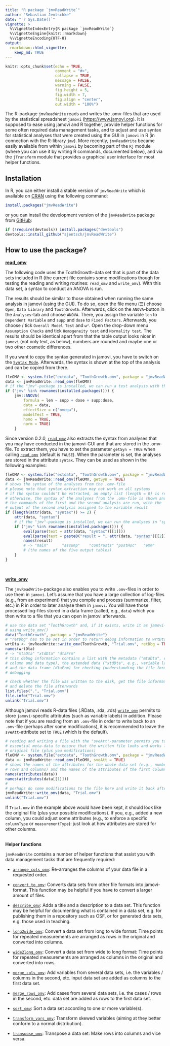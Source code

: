 ```yaml
---
title: "R package `jmvReadWrite`"
author: "Sebastian Jentschke"
date: "`r Sys.Date()`"
vignette: >
  %\VignetteIndexEntry{R package `jmvReadWrite`}
  %\VignetteEngine{knitr::rmarkdown}
  %\VignetteEncoding{UTF-8}
output:
  rmarkdown::html_vignette:
    keep_md: TRUE  
---
```


```r
knitr::opts_chunk$set(echo = TRUE,
                      comment = "#>",
                      collapse = TRUE,
                      message = FALSE,
                      warning = FALSE,
                      fig.height = 5,
                      fig.width = 7,
                      fig.align = "center",
                      out.width = "100%")
```


The R-package `jmvReadWrite` reads and writes the .omv-files that are used by
the statistical spreadsheet `jamovi` (<https://www.jamovi.org>). It is supposed
to ease using jamovi and R together, provide helper functions for some often 
required data management tasks, and to adjust and use syntax for statistical
analyses that were created using the GUI in `jamovi` in R (in connection with
the R-library `jmv`). More recently, `jmvReadWrite` became easily available
from within `jamovi` by becoming part of the `Rj` module (where you can use it
by writing R commands, documented below), and via the `jTransform` module that
provides a graphical user interface for most helper functions.

## Installation

In R, you can either install a stable version of `jmvReadWrite` which is
available on [CRAN](https://cran.r-project.org/package=jmvReadWrite) using the
following command:

```r
install.packages("jmvReadWrite")
```

or you can install the development version of the `jmvReadWrite` package from
[GitHub](https://github.com/sjentsch/jmvReadWrite/):

```r
if (!require(devtools)) install.packages("devtools")
devtools::install_github("sjentsch/jmvReadWrite")
```

 
## How to use the package?

[**read_omv**](https://sjentsch.github.io/jmvReadWrite/reference/read_omv.html)

The following code uses the ToothGrowth-data set that is part of the data sets
included in R (the current file contains some modifications though for testing
the reading and writing routines: `read_omv` and `write_omv`). With this data
set, a syntax to conduct an ANOVA is run.

The results should be similar to those obtained when running the same analysis
in jamovi (using the GUI). To do so, open the file menu (☰) choose `Open`,
`Data Library` and `ToothGrowth`. Afterwards, click on the `ANOVA`-button in
the `Analyses`-tab and choose `ANOVA`. There, you assign the variable `len` to
`Dependent Variable` and `supp` and `dose` to `Fixed Factors`. Afterwards, you
choose / tick `Overall Model Test` and `ω²`. Open the drop-down menu
`Assumption Checks` and tick `Homogeneity test` and `Normality test`.
The results should be identical apart from that the table output looks nicer in
`jamovi` (not only text, as below), numbers are rounded and maybe one or two
other cosmetic differences.

If you want to copy the syntax generated in jamovi, you have to switch on the
[`Syntax Mode`](https://jamovi.readthedocs.io/en/latest/usermanual/um_6_jamovi_and_R.html#syntax-mode).
Afterwards, the syntax is shown at the top of the analysis and can be copied
from there.

```r
fleOMV <- system.file("extdata", "ToothGrowth.omv", package = "jmvReadWrite")
data <- jmvReadWrite::read_omv(fleOMV)
# if the "jmv"-package is installed, we can run a test analysis with the data
if ("jmv" %in% rownames(installed.packages())) {
    jmv::ANOVA(
        formula = len ~ supp + dose + supp:dose,
        data = data,
        effectSize = c("omega"),
        modelTest = TRUE,
        homo = TRUE,
        norm = TRUE)
    }
```

Since version 0.2.0,
[`read_omv`](https://sjentsch.github.io/jmvReadWrite/reference/read_omv.html)
also extracts the syntax from analyses that you may have conducted in the
jamovi-GUI and that are stored in the .omv-file. To extract them, you have to
set the parameter `getSyn = TRUE` when calling
[`read_omv`](https://sjentsch.github.io/jmvReadWrite/reference/read_omv.html)
(default is `FALSE`). When the parameter is set, the analyses are stored in the
attribute `syntax`. They can be used as shown in the following examples:

```r
fleOMV <- system.file("extdata", "ToothGrowth.omv", package = "jmvReadWrite")
data <- jmvReadWrite::read_omv(fleOMV, getSyn = TRUE)
# shows the syntax of the analyses from the .omv-file
# please note that syntax extraction may not work on all systems
# if the syntax couldn't be extracted, an empty list (length = 0) is returned,
# otherwise, the syntax of the analyses from the .omv-file is shown and
# the commands of the first and the second analysis are run, with the
# output of the second analysis assigned to the variable result
if (length(attr(data, "syntax")) >= 2) {
    attr(data, "syntax")
    # if the "jmv"-package is installed, we can run the analyses in "syntax"
    if ("jmv" %in% rownames(installed.packages())) {
        eval(parse(text = attr(data, "syntax")[[1]]))
        eval(parse(text = paste0("result = ", attr(data, "syntax")[[2]])))
        names(result)
        # -> "main"      "assump"    "contrasts" "postHoc"   "emm"
        # (the names of the five output tables)
    }
}
```
<br/>

[**write_omv**](https://sjentsch.github.io/jmvReadWrite/reference/write_omv.html)

The `jmvReadWrite`-package also enables you to write `.omv`-files in order to
use them in `jamovi`. Let's assume that you have a large collection of
log-files (e.g., from an experiment) that you compile and process (summarize,
filter, etc.) in R in order to later analyse them in `jamovi`. You will have
those processed log-files stored in a data frame (called, e.g., `data`) which
you then write to a file that you can open in jamovi afterwards.

```r
# use the data set "ToothGrowth" and, if it exists, write it as jamovi-file
# using write_omv()
data("ToothGrowth", package = "jmvReadWrite")
# "retDbg" has to be set in order to return debug information to wrtDta
wrtDta <- jmvReadWrite::write_omv(ToothGrowth, "Trial.omv", retDbg = TRUE)
names(wrtDta)
# -> "mtaDta" "xtdDta" "dtaFrm"
# this debug information contains a list with the metadata ("mtaDta", e.g.,
# column and data type), the extended data ("xtdDta", e.g., variable lables),
# and the data frame (dtaFrm) for checking (understanding the file format) and
# debugging

# check whether the file was written to the disk, get the file information (size, etc.)
# and delete the file afterwards
list.files(".", "Trial.omv")
file.info("Trial.omv")
unlink("Trial.omv")
```

Although jamovi reads R-data files (.RData, .rda, .rds)
[`write_omv`](https://sjentsch.github.io/jmvReadWrite/reference/write_omv.html)
permits to store `jamovi`-specific attributes (such as variable labels) in
addition. Please note that if you are reading from an `.omv`-file in order to
write back to an `.omv`-file (perhaps after some modifications), it is
recommended to leave the `sveAtt`-attribute set to `TRUE` (which is the
default).

```r
# reading and writing a file with the "sveAtt"-parameter permits you to keep
# essential meta-data to ensure that the written file looks and works like the
# original file (plus you modifications)
fleOMV <- system.file("extdata", "ToothGrowth.omv", package = "jmvReadWrite")
data <- jmvReadWrite::read_omv(fleOMV, sveAtt = TRUE)
# shows the names of the attributes for the whole data set (e.g., number of
# rows and columns) and the names of the attributes of the first column
names(attributes(data))
names(attributes(data[[1]]))
#
# perhaps do some modifications to the file here and write it back afterwards
jmvReadWrite::write_omv(data, "Trial.omv")
unlink("Trial.omv")
```

If `Trial.omv` in the example above would have been kept, it should look like
the original file (plus your possible modifications). If you, e.g., added a new
column, you could adjust some attributes (e.g., to enforce a specific
`columnType` or `measurementType`): just look at how attributes are stored for
other columns.
<br /><br />

**Helper functions**

`jmvReadWrite` contains a number of helper functions that assist you with data
management tasks that are frequently required:

* [`arrange_cols_omv`](https://sjentsch.github.io/jmvReadWrite/reference/arrange_cols_omv.html):
  Re-arranges the columns of your data file in a requested order.

* [`convert_to_omv`](https://sjentsch.github.io/jmvReadWrite/reference/convert_to_omv.html):
  Converts data sets from other file formats into jamovi-format. This function
  may be helpful if you have to convert a larger amount of files.

* [`describe_omv`](https://sjentsch.github.io/jmvReadWrite/reference/describe_omv.html):
  Adds a title and a description to a data set. This function may be helpful
  for documenting what is contained in a data set, e.g. for publishing them in
  a repository such as OSF, or for generated data sets, e.g. those used in
  teaching.

* [`long2wide_omv`](https://sjentsch.github.io/jmvReadWrite/reference/long2wide_omv.html):
  Convert a data set from long to wide format: Time points for repeated
  measurements are arranged as rows in the original and converted into
  columns.

* [`wide2long_omv`](https://sjentsch.github.io/jmvReadWrite/reference/wide2long_omv.html):
  Convert a data set from wide to long format: Time points for repeated
  measurements are arranged as columns in the original and converted into
  rows.

* [`merge_cols_omv`](https://sjentsch.github.io/jmvReadWrite/reference/merge_cols_omv.html):
  Add variables from several data sets, i.e. the variables / columns in the
  second, etc. input data set are added as columns to the first data set.

* [`merge_rows_omv`](https://sjentsch.github.io/jmvReadWrite/reference/merge_rows_omv.html):
  Add cases from several data sets, i.e. the cases / rows in the second, etc.
  data set are added as rows to the first data set.

* [`sort_omv`](https://sjentsch.github.io/jmvReadWrite/reference/sort_omv.html):
  Sort a data set according to one or more variable(s).

* [`transform_vars_omv`](https://sjentsch.github.io/jmvReadWrite/reference/transform_vars_omv.html):
  Transform skewed variables (aiming at they better conform to a normal distribution).

* [`transpose_omv`](https://sjentsch.github.io/jmvReadWrite/reference/transpose_omv.html):
  Transpose a data set: Make rows into columns and vice versa.
